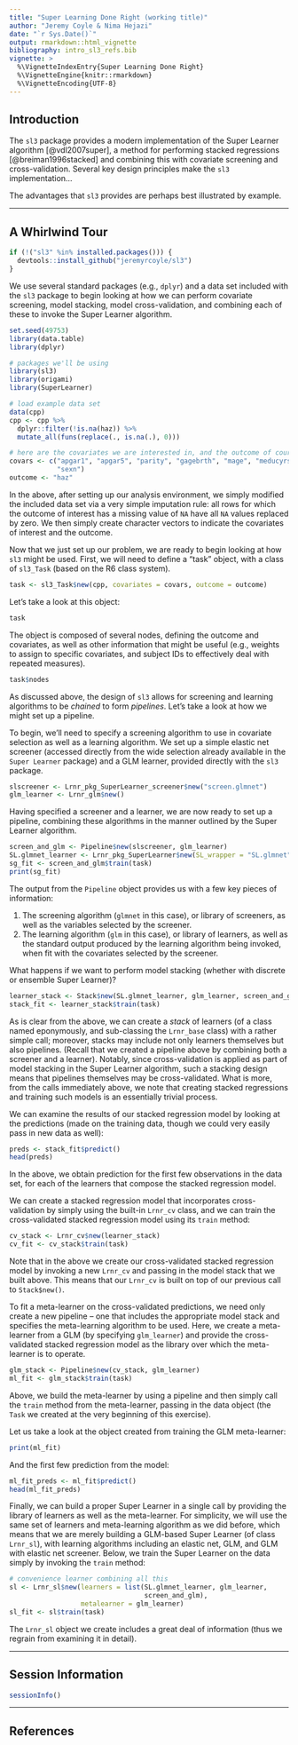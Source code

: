 ```yaml
---
title: "Super Learning Done Right (working title)"
author: "Jeremy Coyle & Nima Hejazi"
date: "`r Sys.Date()`"
output: rmarkdown::html_vignette
bibliography: intro_sl3_refs.bib
vignette: >
  %\VignetteIndexEntry{Super Learning Done Right}
  %\VignetteEngine{knitr::rmarkdown}
  %\VignetteEncoding{UTF-8}
---
```


## Introduction

The `sl3` package provides a modern implementation of the Super Learner
algorithm [@vdl2007super], a method for performing stacked regressions
[@breiman1996stacked] and combining this with covariate screening and
cross-validation. Several key design principles make the `sl3` implementation...

<!--
Nima: to be expanded, not sure how much detail to provide yet...
-->

The advantages that `sl3` provides are perhaps best illustrated by example.

---

## A Whirlwind Tour

```r
if (!("sl3" %in% installed.packages())) {
  devtools::install_github("jeremyrcoyle/sl3")
}
```

We use several standard packages (e.g., `dplyr`) and a data set included with
the `sl3` package to begin looking at how we can perform covariate screening,
model stacking, model cross-validation, and combining each of these to invoke
the Super Learner algorithm.

```r
set.seed(49753)
library(data.table)
library(dplyr)

# packages we'll be using
library(sl3)
library(origami)
library(SuperLearner)

# load example data set
data(cpp)
cpp <- cpp %>%
  dplyr::filter(!is.na(haz)) %>%
  mutate_all(funs(replace(., is.na(.), 0)))

# here are the covariates we are interested in, and the outcome of course
covars <- c("apgar1", "apgar5", "parity", "gagebrth", "mage", "meducyrs",
            "sexn")
outcome <- "haz"
```

In the above, after setting up our analysis environment, we simply modified the
included data set via a very simple imputation rule: all rows for which the
outcome of interest has a missing value of `NA` have all `NA` values replaced by
zero. We then simply create character vectors to indicate the covariates of
interest and the outcome.

Now that we just set up our problem, we are ready to begin looking at how `sl3`
might be used. First, we will need to define a "task" object, with a class of
`sl3_Task` (based on the R6 class system).

```r
task <- sl3_Task$new(cpp, covariates = covars, outcome = outcome)
```

Let's take a look at this object:

```r
task
```

The object is composed of several nodes, defining the outcome and covariates, as
well as other information that might be useful (e.g., weights to assign to
specific covariates, and subject IDs to effectively deal with repeated
measures).

```r
task$nodes
```

As discussed above, the design of `sl3` allows for screening and learning
algorithms to be _chained_ to form _pipelines_. Let's take a look at how we
might set up a pipeline.

To begin, we'll need to specify a screening algorithm to use in covariate
selection as well as a learning algorithm. We set up a simple elastic net
screener (accessed directly from the wide selection already available in the
`Super Learner` package) and a GLM learner, provided directly with the `sl3`
package.

```r
slscreener <- Lrnr_pkg_SuperLearner_screener$new("screen.glmnet")
glm_learner <- Lrnr_glm$new()
```

Having specified a screener and a learner, we are now ready to set up a
pipeline, combining these algorithms in the manner outlined by the Super Learner
algorithm.

```r
screen_and_glm <- Pipeline$new(slscreener, glm_learner)
SL.glmnet_learner <- Lrnr_pkg_SuperLearner$new(SL_wrapper = "SL.glmnet")
sg_fit <- screen_and_glm$train(task)
print(sg_fit)
```

The output from the `Pipeline` object provides us with a few key pieces of
information:

1. The screening algorithm (`glmnet` in this case), or library of screeners, as
   well as the variables selected by the screener.
2. The learning algorithm (`glm` in this case), or library of learners, as well
   as the standard output produced by the learning algorithm being invoked, when
   fit with the covariates selected by the screener.

What happens if we want to perform model stacking (whether with discrete or
ensemble Super Learner)?

```r
learner_stack <- Stack$new(SL.glmnet_learner, glm_learner, screen_and_glm)
stack_fit <- learner_stack$train(task)
```

As is clear from the above, we can create a _stack_ of learners (of a class
named eponymously, and sub-classing the `Lrnr_base` class) with a rather simple
call; moreover, stacks may include not only learners themselves but also
pipelines. (Recall that we created a pipeline above by combining both a screener
and a learner). Notably, since cross-validation is applied as part of model
stacking in the Super Learner algorithm, such a stacking design means that
pipelines themselves may be cross-validated. What is more, from the calls
immediately above, we note that creating stacked regressions and training such
models is an essentially trivial process.

We can examine the results of our stacked regression model by looking at the
predictions (made on the training data, though we could very easily pass in new
data as well):

```r
preds <- stack_fit$predict()
head(preds)
```

In the above, we obtain prediction for the first few observations in the data
set, for each of the learners that compose the stacked regression model.

We can create a stacked regression model that incorporates cross-validation by
simply using the built-in `Lrnr_cv` class, and we can train the
cross-validated stacked regression model using its `train` method:

```r
cv_stack <- Lrnr_cv$new(learner_stack)
cv_fit <- cv_stack$train(task)
```

Note that in the above we create our cross-validated stacked regression model by
invoking a new `Lrnr_cv` and passing in the model stack that we built above.
This means that our `Lrnr_cv` is built on top of our previous call to
`Stack$new()`.

To fit a meta-learner on the cross-validated predictions, we need only create a
new pipeline -- one that includes the appropriate model stack and specifies the
meta-learning algorithm to be used. Here, we create a meta-learner from a GLM
(by specifying `glm_learner`) and provide the cross-validated stacked regression
model as the library over which the meta-learner is to operate.

```r
glm_stack <- Pipeline$new(cv_stack, glm_learner)
ml_fit <- glm_stack$train(task)
```

Above, we build the meta-learner by using a pipeline and then simply call the
`train` method from the meta-learner, passing in the data object (the `Task` we
created at the very beginning of this exercise).

Let us take a look at the object created from training the GLM meta-learner:

```r
print(ml_fit)
```

And the first few prediction from the model:

```r
ml_fit_preds <- ml_fit$predict()
head(ml_fit_preds)
```

Finally, we can build a proper Super Learner in a single call by providing the
library of learners as well as the meta-learner. For simplicity, we will use the
same set of learners and meta-learning algorithm as we did before, which means
that we are merely building a GLM-based Super Learner (of class `Lrnr_sl`), with
learning algorithms including an elastic net, GLM, and GLM with elastic net
screener. Below, we train the Super Learner on the data simply by invoking the
`train` method:

```r
# convenience learner combining all this
sl <- Lrnr_sl$new(learners = list(SL.glmnet_learner, glm_learner,
                                  screen_and_glm),
                  metalearner = glm_learner)
sl_fit <- sl$train(task)
```

The `Lrnr_sl` object we create includes a great deal of information (thus we
regrain from examining it in detail).


---

## Session Information

```r
sessionInfo()
```

---

## References


